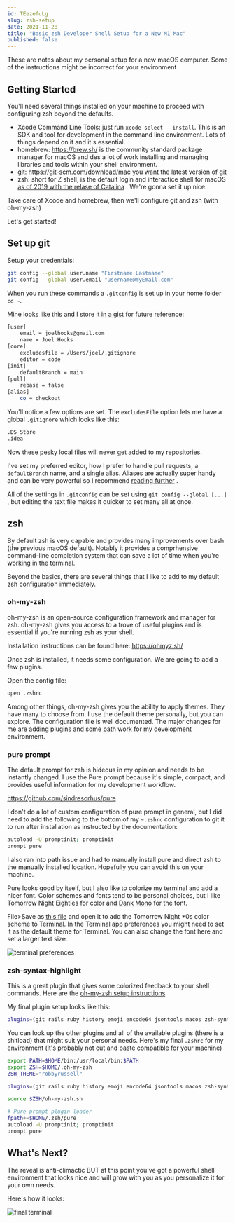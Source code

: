 ```yaml
---
id: TEezefuLg 
slug: zsh-setup 
date: 2021-11-28 
title: "Basic zsh Developer Shell Setup for a New M1 Mac"
published: false
---
```


These are notes about my personal setup for a new macOS computer. Some of the
instructions might be incorrect for your environment

## Getting Started

You'll need several things installed on your machine to proceed with configuring
zsh beyond the defaults.

* Xcode Command Line Tools: just run `xcode-select --install`. This is an SDK
  and tool for development in the command line environment. Lots of things
  depend on it and it's essential.
* homebrew: https://brew.sh/ is the community standard package manager for macOS
  and des a lot of work installing and managing libraries and tools within your
  shell environment.
* git: https://git-scm.com/download/mac you want the latest version of git
* zsh: short for Z shell, is the default login and interactice shell for
  macOS [as of 2019 with the relase of Catalina](https://support.apple.com/en-us/HT208050)
  . We're gonna set it up nice.

Take care of Xcode and homebrew, then we'll configure git and zsh (with
oh-my-zsh)

Let's get started!

## Set up git

Setup your credentials:

```bash
git config --global user.name "Firstname Lastname"
git config --global user.email "username@myEmail.com"
```

When you run these commands a `.gitconfig` is set up in your home folder `cd ~`.

Mine looks like this and I store
it [in a gist](https://gist.github.com/joelhooks/cce364199d2532c0d8bb8a93cdc7c685)
for future reference:

```bash
[user]
	email = joelhooks@gmail.com
	name = Joel Hooks
[core]
	excludesfile = /Users/joel/.gitignore
	editor = code
[init]
	defaultBranch = main
[pull]
	rebase = false
[alias]
	co = checkout
```

You'll notice a few options are set. The `excludesFile` option lets me have a
global `.gitignore` which looks like this:

```bash
.DS_Store
.idea
```

Now these pesky local files will never get added to my repositories.

I've set my preferred editor, how I prefer to handle pull requests,
a `defaultBranch` name, and a single alias. Aliases are actually super handy and
can be very powerful so I
recommend [reading further](https://git-scm.com/book/en/v2/Git-Basics-Git-Aliases)
.

All of the settings in `.gitconfig` can be set using `git config --global [...]`
, but editing the text file makes it quicker to set many all at once.

## zsh

By default zsh is very capable and provides many improvements over bash (the
previous macOS default). Notably it provides a comprhensive command-line
completion system that can save a lot of time when you're working in the
terminal.

Beyond the basics, there are several things that I like to add to my default zsh
configuration immediately.

### oh-my-zsh

oh-my-zsh is an open-source configuration framework and manager for zsh.
oh-my-zsh gives you access to a trove of useful plugins and is essential if
you're running zsh as your shell.

Installation instructions can be found here: https://ohmyz.sh/

Once zsh is installed, it needs some configuration. We are going to add a few
plugins.

Open the config file:

```bash
open .zshrc
```

Among other things, oh-my-zsh gives you the ability to apply themes. They have
many to choose from. I use the default theme personally, but you can explore.
The configuration file is well documented. The major changes for me are adding
plugins and some path work for my development environment.

### pure prompt

The default prompt for zsh is hideous in my opinion and needs to be instantly
changed. I use the Pure prompt because it's simple, compact, and provides useful
information for my development workflow.

https://github.com/sindresorhus/pure

I don't do a lot of custom configuration of pure prompt in general, but I did
need to add the following to the bottom of my `~.zshrc` configuration to git it
to run after installation as instructed by the documentation:

```bash
autoload -U promptinit; promptinit
prompt pure
```

I also ran into path issue and had to manually install pure and direct zsh to
the manually installed location. Hopefully you can avoid this on your machine.

Pure looks good by itself, but I also like to colorize my terminal and add a
nicer font. Color schemes and fonts tend to be personal choices, but I like
Tomorrow Night Eighties for color
and [Dank Mono](https://philpl.gumroad.com/l/dank-mono) for the font.

File>Save
as [this file](https://raw.githubusercontent.com/chriskempson/tomorrow-theme/master/OS%20X%20Terminal/Tomorrow%20Night%20Eighties.terminal)
and open it to add the Tomorrow Night *0s color scheme to Terminal. In the
Terminal app preferences you might need to set it as the default theme for
Terminal. You can also change the font here and set a larger text size.

![terminal preferences](/images/terminal_prefs.jpg)

### zsh-syntax-highlight

This is a great plugin that gives some colorized feedback to your shell
commands. Here are
the [oh-my-zsh setup instructions](https://github.com/zsh-users/zsh-syntax-highlighting/blob/master/INSTALL.md#oh-my-zsh)

My final plugin setup looks like this:

```bash
plugins=(git rails ruby history emoji encode64 jsontools macos zsh-syntax-highlighting)
```

You can look up the other plugins and all of the available plugins (there is a
shitload) that might suit your personal needs. Here's my final `.zshrc` for my
environment (it's probably not cut and paste compatible for your machine)

```bash
export PATH=$HOME/bin:/usr/local/bin:$PATH
export ZSH=$HOME/.oh-my-zsh
ZSH_THEME="robbyrussell"

plugins=(git rails ruby history emoji encode64 jsontools macos zsh-syntax-highlighting)

source $ZSH/oh-my-zsh.sh

# Pure prompt plugin loader
fpath+=$HOME/.zsh/pure
autoload -U promptinit; promptinit
prompt pure

```

## What's Next?

The reveal is anti-climactic BUT at this point you've got a powerful shell
environment that looks nice and will grow with you as you personalize it for
your own needs.

Here's how it looks:

![final terminal](/images/terminal_shot.png)
